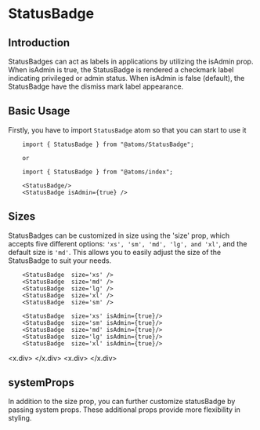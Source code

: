 

<MDXWrapper>
<Head>
	<title>StatusBadge Doc | OORSIG</title>
</Head>

# StatusBadge

## Introduction

StatusBadges can act as labels in applications by utilizing the isAdmin prop. When isAdmin is true, the StatusBadge is rendered a checkmark label indicating privileged or admin status. When isAdmin is false (default), the StatusBadge have the dismiss mark label appearance.

## Basic Usage

Firstly, you have to import `StatusBadge` atom so that you can start to use it

```
	import { StatusBadge } from "@atoms/StatusBadge";

	or

	import { StatusBadge } from "@atoms/index";

	<StatusBadge/>
	<StatusBadge isAdmin={true} />

```

<StatusBadge />
<StatusBadge isAdmin={true} />

## Sizes

StatusBadges can be customized in size using the 'size' prop, which accepts five different options: `'xs', 'sm', 'md', 'lg', and 'xl'`, and the default size is `'md'`. This allows you to easily adjust the size of the StatusBadge to suit your needs.

```
	<StatusBadge  size='xs' />
    <StatusBadge  size='md' />
    <StatusBadge  size='lg' />
    <StatusBadge  size='xl' />
    <StatusBadge  size='sm' />

	<StatusBadge  size='xs' isAdmin={true}/>
    <StatusBadge  size='sm' isAdmin={true}/>
    <StatusBadge  size='md' isAdmin={true}/>
    <StatusBadge  size='lg' isAdmin={true}/>
    <StatusBadge  size='xl' isAdmin={true}/>
```

<x.div>
  <StatusBadge size="xs" />
  <StatusBadge size="sm" />
  <StatusBadge size="md" />
  <StatusBadge size="lg" />
  <StatusBadge size="xl" />
</x.div>
<x.div>
  <StatusBadge size="xs" isAdmin={true} />
  <StatusBadge size="sm" isAdmin={true} />
  <StatusBadge size="md" isAdmin={true} />
  <StatusBadge size="lg" isAdmin={true} />
  <StatusBadge size="xl" isAdmin={true} />
</x.div>

## systemProps

In addition to the size prop, you can further customize statusBadge by passing system props. These additional props provide more flexibility in styling.

</MDXWrapper>
